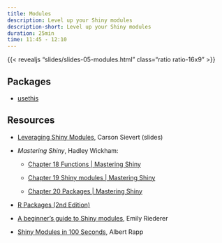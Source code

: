 ```yaml
---
title: Modules
description: Level up your Shiny modules
description-short: Level up your Shiny modules
duration: 25min
time: 11:45 - 12:10
---
```


{{< revealjs "slides/slides-05-modules.html" class="ratio ratio-16x9" >}}

## Packages

* [usethis](https://usethis.r-lib.org/)

## Resources

* [Leveraging Shiny Modules](https://talks.cpsievert.me/20231214/index.pdf), Carson Sievert (slides)

* *Mastering Shiny*, Hadley Wickham:

    * [Chapter 18 Functions | Mastering Shiny](https://mastering-shiny.org/scaling-functions.html)

    * [Chapter 19 Shiny modules | Mastering Shiny](https://mastering-shiny.org/scaling-modules.html)

    * [Chapter 20 Packages | Mastering Shiny](https://mastering-shiny.org/scaling-packaging.html)

* [R Packages (2nd Edition)](https://r-pkgs.org/)

* [A beginner’s guide to Shiny modules](https://emilyriederer.netlify.app/post/shiny-modules/), Emily Riederer

* [Shiny Modules in 100 Seconds](https://www.youtube.com/watch?v=BufC0agHnzw), Albert Rapp
